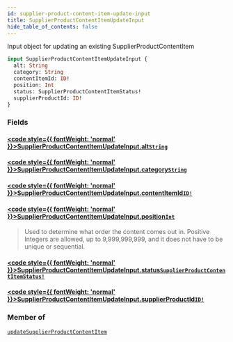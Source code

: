 ```yaml
---
id: supplier-product-content-item-update-input
title: SupplierProductContentItemUpdateInput
hide_table_of_contents: false
---
```








Input object for updating an existing SupplierProductContentItem

```graphql
input SupplierProductContentItemUpdateInput {
  alt: String
  category: String
  contentItemId: ID!
  position: Int
  status: SupplierProductContentItemStatus!
  supplierProductId: ID!
}
```


### Fields

#### [<code style={{ fontWeight: 'normal' }}>SupplierProductContentItemUpdateInput.<b>alt</b></code>](#)<Bullet />[`String`](/supply/api/graphql-admin/reference/scalars/string) <Badge class="secondary" text="scalar"/>
> 
> 

#### [<code style={{ fontWeight: 'normal' }}>SupplierProductContentItemUpdateInput.<b>category</b></code>](#)<Bullet />[`String`](/supply/api/graphql-admin/reference/scalars/string) <Badge class="secondary" text="scalar"/>
> 
> 

#### [<code style={{ fontWeight: 'normal' }}>SupplierProductContentItemUpdateInput.<b>contentItemId</b></code>](#)<Bullet />[`ID!`](/supply/api/graphql-admin/reference/scalars/id) <Badge class="secondary" text="non-null"/> <Badge class="secondary" text="scalar"/>
> 
> 

#### [<code style={{ fontWeight: 'normal' }}>SupplierProductContentItemUpdateInput.<b>position</b></code>](#)<Bullet />[`Int`](/supply/api/graphql-admin/reference/scalars/int) <Badge class="secondary" text="scalar"/>
> Used to determine what order the content comes out in.
Positive Integers are allowed, up to 9,999,999,999, and it does not have to be unique or sequential.
> 

#### [<code style={{ fontWeight: 'normal' }}>SupplierProductContentItemUpdateInput.<b>status</b></code>](#)<Bullet />[`SupplierProductContentItemStatus!`](/supply/api/graphql-admin/reference/enums/supplier-product-content-item-status) <Badge class="secondary" text="non-null"/> <Badge class="secondary" text="enum"/>
> 
> 

#### [<code style={{ fontWeight: 'normal' }}>SupplierProductContentItemUpdateInput.<b>supplierProductId</b></code>](#)<Bullet />[`ID!`](/supply/api/graphql-admin/reference/scalars/id) <Badge class="secondary" text="non-null"/> <Badge class="secondary" text="scalar"/>
> 
> 



### Member of

[`updateSupplierProductContentItem`](/supply/api/graphql-admin/reference/mutations/update-supplier-product-content-item)  <Badge class="secondary" text="mutation"/>



